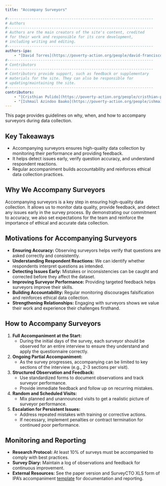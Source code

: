 ```yaml
---
title: "Accompany Surveyors"

#------------------------------------------------------------------
# Authors
#------------------------------------------------------------------
# Authors are the main creators of the site's content, credited
# for their work and responsible for its core development,
# including writing and editing.
#------------------------------------------------------------------
authors-ipa:
    - "[David Torres](https://poverty-action.org/people/david-francisco-torres-leon)"
#------------------------------------------------------------------
# Contributors
#------------------------------------------------------------------
# Contributors provide support, such as feedback or supplementary
# materials for the site. They can also be responsible for
# updating/maintaining the site.
#------------------------------------------------------------------
contributors:
    - "[Cristhian Pulido](https://poverty-action.org/people/cristhian-pulido)"
    - "[Ishmail Azindoo Baako](https://poverty-action.org/people/ishmail-azindoo-baako)"
---
```


:::{.custom-summary-block}
This page provides guidelines on why, when, and how to accompany surveyors during data collection.
:::

:::{.callout-tip appearance="simple"}
## Key Takeaways
* Accompanying surveyors ensures high-quality data collection by monitoring their performance and providing feedback.
* It helps detect issues early, verify question accuracy, and understand respondent reactions.
* Regular accompaniment builds accountability and reinforces ethical data collection practices.
:::

## Why We Accompany Surveyors

Accompanying surveyors is a key step in ensuring high-quality data collection. It allows us to monitor data quality, provide feedback, and detect any issues early in the survey process. By demonstrating our commitment to accuracy, we also set expectations for the team and reinforce the importance of ethical and accurate data collection.


## Motivations for Accompanying Surveyors

- **Ensuring Accuracy:** Observing surveyors helps verify that questions are asked correctly and consistently.
- **Understanding Respondent Reactions:** We can identify whether respondents interpret questions as intended.
- **Detecting Issues Early:** Mistakes or inconsistencies can be caught and corrected before they affect the dataset.
- **Improving Surveyor Performance:** Providing targeted feedback helps surveyors improve their skills.
- **Building Accountability:** Regular monitoring discourages falsification and reinforces ethical data collection.
- **Strengthening Relationships:** Engaging with surveyors shows we value their work and experience their challenges firsthand.

## How to Accompany Surveyors

1. **Full Accompaniment at the Start:**
   - During the initial days of the survey, each surveyor should be observed for an entire interview to ensure they understand and apply the questionnaire correctly.

2. **Ongoing Partial Accompaniment:**
   - As the survey progresses, accompanying can be limited to key sections of the interview (e.g., 2-3 sections per visit).

3. **Structured Observation and Feedback:**
   - Use standardized forms to document observations and track surveyor performance.
   - Provide immediate feedback and follow up on recurring mistakes.

4. **Random and Scheduled Visits:**
   - Mix planned and unannounced visits to get a realistic picture of surveyor performance.

5. **Escalation for Persistent Issues:**
   - Address repeated mistakes with training or corrective actions.
   - If necessary, implement penalties or contract termination for continued poor performance.

## Monitoring and Reporting

- **Research Protocol:** At least 10% of surveys must be accompanied to comply with best practices.
- **Survey Diary:** Maintain a log of observations and feedback for continuous improvement.
- **External Resources:** See the paper version and SurveyCTO XLS form of IPA's accompaniment [template](/assets/files/IPA_Accompaniment_Form_Template.xlsx) for documentation and reporting.
